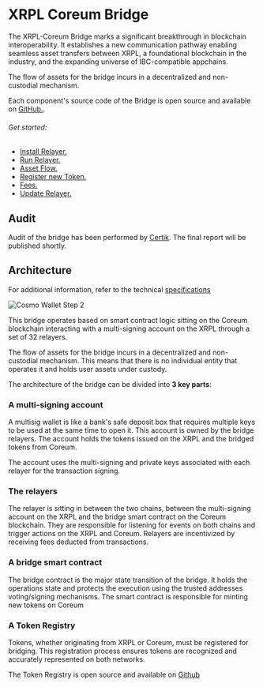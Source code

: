 # XRPL Coreum Bridge

The XRPL-Coreum Bridge marks a significant breakthrough in blockchain interoperability. It
establishes a new communication pathway enabling seamless asset transfers between XRPL, a
foundational blockchain in the industry, and the expanding universe of IBC-compatible appchains.

The flow of assets for the bridge incurs in a decentralized and non-custodial mechanism.

Each component's source code of the Bridge is open source and available on
<a className="text-[#24D494] font-bold" href="https://github.com/CoreumFoundation/coreumbridge-xrpl" target="_blank">GitHub.</a>.

###### Get started:

-   [Install Relayer.](/docs/xrpl-bridge/install-relayer)
-   [Run Relayer.](/docs/xrpl-bridge/run-relayer)
-   [Asset Flow.](/docs/xrpl-bridge/asset-flow)
-   [Register new Token.](/docs/xrpl-bridge/register-new-token)
-   [Fees.](/docs/xrpl-bridge/fees)
-   [Update Relayer.](/docs/xrpl-bridge/update-relayer)

## Audit

Audit of the bridge has been performed by <a className="text-[#24D494] font-bold" href="https://skynet.certik.com/projects/coreum" target="_blank">Certik</a>. The
final report will be published shortly.

## Architecture

For additional information, refer to the technical
<a className="text-[#24D494] font-bold" href="https://github.com/CoreumFoundation/coreumbridge-xrpl/blob/master/spec/spec.md" target="_blank">specifications</a>

<img className="w-85 mb-10" src="/images/xrpl-bridge/asset-flow/bridge-architecture.jpeg" alt="Cosmo Wallet Step 2" />


This bridge operates based on smart contract logic sitting on the Coreum blockchain interacting with
a multi-signing account on the XRPL through a set of 32 relayers.

The flow of assets for the bridge incurs in a decentralized and non-custodial mechanism. This means
that there is no individual entity that operates it and holds user assets under custody.

The architecture of the bridge can be divided into **3 key parts**:

### A multi-signing account

A multisig wallet is like a bank's safe deposit box that requires multiple keys to be used at the
same time to open it. This account is owned by the bridge relayers. The account holds the tokens
issued on the XRPL and the bridged tokens from Coreum.

The account uses the multi-signing and private keys associated with each relayer for the transaction
signing.

### The relayers

The relayer is sitting in between the two chains, between the multi-signing account on the XRPL and
the bridge smart contract on the Coreum blockchain. They are responsible for listening for events on
both chains and trigger actions on the XRPL and Coreum. Relayers are incentivized by receiving fees
deducted from transactions.

### A bridge smart contract

The bridge contract is the major state transition of the bridge. It holds the operations state and
protects the execution using the trusted addresses voting/signing mechanisms. The smart contract is
responsible for minting new tokens on Coreum

### A Token Registry

Tokens, whether originating from XRPL or Coreum, must be registered for bridging. This registration
process ensures tokens are recognized and accurately represented on both networks.

The Token Registry is open source and available on
<a className="text-[#24D494] font-bold" href="https://github.com/CoreumFoundation/token-registry" target="_blank">Github</a>
